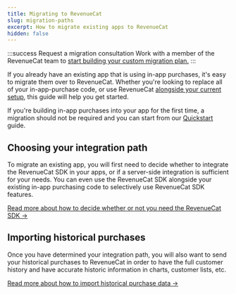 ```yaml
---
title: Migrating to RevenueCat
slug: migration-paths
excerpt: How to migrate existing apps to RevenueCat
hidden: false
---
```


:::success Request a migration consultation
Work with a member of the RevenueCat team to [start building your custom migration plan.](https://www.revenuecat.com/request-a-migration-plan?utm_source=migrationdocs&utm_medium=web&utm_campaign=formfill)
:::

If you already have an existing app that is using in-app purchases, it's easy to migrate them over to RevenueCat.
Whether you're looking to replace all of your in-app-purchase code, or use RevenueCat [alongside your current setup](/migrating-to-revenuecat/sdk-or-not/finishing-transactions), this guide will help you get started.

If you're building in-app purchases into your app for the first time, a migration should not be required and you can start from our [Quickstart](/getting-started/quickstart) guide.

## Choosing your integration path

To migrate an existing app, you will first need to decide whether to integrate the RevenueCat SDK in your apps, or if a server-side integration is sufficient for your needs. You can even use the RevenueCat SDK alongside your existing in-app purchasing code to selectively use RevenueCat SDK features.

[Read more about how to decide whether or not you need the RevenueCat SDK →](/migrating-to-revenuecat/sdk-or-not)

## Importing historical purchases

Once you have determined your integration path, you will also want to send your historical purchases to RevenueCat in order to have the full customer history and have accurate historic information in charts, customer lists, etc. 

[Read more about how to import historical purchase data →](/migrating-to-revenuecat/migrating-existing-subscriptions)